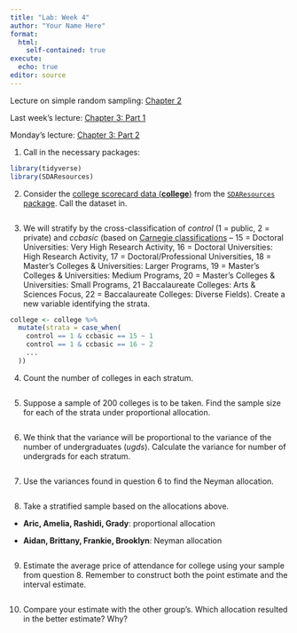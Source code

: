 ```yaml
---
title: "Lab: Week 4"
author: "Your Name Here"
format: 
  html:
    self-contained: true
execute:
  echo: true
editor: source
---
```


Lecture on simple random sampling: [Chapter 2](https://github.com/samanthaseals/STA4222/blob/master/slides/L02.qmd)

Last week's lecture: [Chapter 3: Part 1](https://github.com/samanthaseals/STA4222/blob/master/slides/L03.qmd)

Monday's lecture: [Chapter 3: Part 2](https://github.com/samanthaseals/STA4222/blob/master/slides/L04.qmd)




1. Call in the necessary packages:

```r
library(tidyverse)
library(SDAResources)
```

2. Consider the [college scorecard data (**college**)](https://search.r-project.org/CRAN/refmans/SDAResources/html/college.html) from the [`SDAResources` package](https://rdrr.io/cran/SDAResources/man/agpop.html). Call the dataset in.

```r

```

3. We will stratify by the cross-classification of *control* (1 = public, 2 = private) and *ccbasic* (based on [Carnegie classifications](https://carnegieclassifications.acenet.edu/classification_descriptions/basic.php) -- 15 = Doctoral Universities: Very High Research Activity, 16 = Doctoral Universities: High Research Activity, 17 = Doctoral/Professional Universities, 18 = Master's Colleges & Universities: Larger Programs, 19 = Master's Colleges & Universities: Medium Programs, 20 = Master's Colleges & Universities: Small Programs, 21 Baccalaureate Colleges: Arts & Sciences Focus, 22 = Baccalaureate Colleges: Diverse Fields). Create a new variable identifying the strata. 

```r
college <- college %>%
  mutate(strata = case_when(
    control == 1 & ccbasic == 15 ~ 1
    control == 1 & ccbasic == 16 ~ 2
    ...
  ))
```

4. Count the number of colleges in each stratum.

```r

```

5. Suppose a sample of 200 colleges is to be taken. Find the sample size for each of the strata under proportional allocation.

```r

```

6. We think that the variance will be proportional to the variance of the number of undergraduates (*ugds*). Calculate the variance for number of undergrads for each stratum.

```r

```

7. Use the variances found in question 6 to find the Neyman allocation.

```r

```

8. Take a stratified sample based on the allocations above.

- **Aric, Amelia, Rashidi, Grady**: proportional allocation

- **Aidan, Brittany, Frankie, Brooklyn**: Neyman allocation

```r

```

9. Estimate the average price of attendance for college using your sample from question 8. Remember to construct both the point estimate and the interval estimate. 

```r

```

10. Compare your estimate with the other group's. Which allocation resulted in the better estimate? Why?

